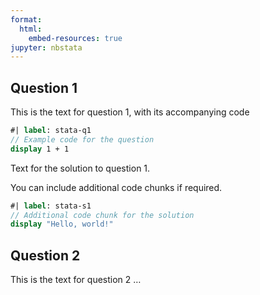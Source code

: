 ```yaml
---
format:
  html:
    embed-resources: true
jupyter: nbstata 
---
```


## Question 1

This is the text for question 1, with its accompanying code 

```stata
#| label: stata-q1
// Example code for the question
display 1 + 1
```

::: {.content-visible when-profile="stata-solutions"}
Text for the solution to question 1.

You can include additional code chunks if required.

```stata
#| label: stata-s1
// Additional code chunk for the solution
display "Hello, world!"
```
:::

## Question 2

This is the text for question 2 ...
